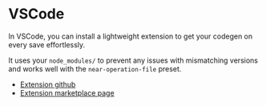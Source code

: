# VSCode

In VSCode, you can install a lightweight extension to get your codegen on every save effortlessly.

It uses your `node_modules/` to prevent any issues with mismatching versions and works well with the `near-operation-file` preset.

- [Extension github](https://github.com/capaj/graphql-codegen-vscode)
- [Extension marketplace page](https://marketplace.visualstudio.com/items?itemName=capaj.graphql-codegen-vscode)
